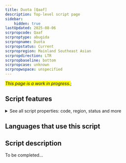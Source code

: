 ```yaml
---
title: Duota [Qaaf]
description: Top-level script page
sidebar:
    hidden: true
lastUpdated: 2025-08-06
scrpropcode: Qaaf
scrproptype: abugida
scrpropname: Duota
scrpropstatus: Current
scrpropregion: Mainland Southeast Asian
scrpropdirection: LTR
scrpropbaseline: bottom
scrpropcase: unknown
scrpropwspace: unspecified
---
```


<span style='background-color:yellow'>_This page is a work in progress._</span>;


## Script features

<details>
<summary> See all script properties: code, region, status and more</summary>
<ScriptInfo />
</details>

## Languages that use this script

<WsList script='Qaaf' wsMax='5' />

## Script description

To be completed...

